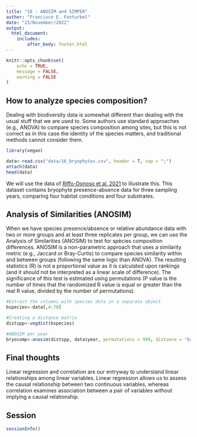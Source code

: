 ```yaml
---
title: "16 - ANOSIM and SIMPER"
author: "Francisco E. Fonturbel"
date: "23/November/2022"
output: 
  html_document:
    includes:
        after_body: footer.html
---
```


```r
knitr::opts_chunk$set(
	echo = TRUE,
	message = FALSE,
	warning = FALSE
)
```

## How to analyze species composition?

Dealing with biodiversity data is somewhat different than dealing with the usual stuff that we are used to. Some authors use standard approaches (e.g., ANOVA) to compare species composition among sites, but this is not correct as in this case the identity of the species matters, and traditional methods cannot consider them.

```r
library(vegan)

data<-read.csv("data/16_bryophytes.csv", header = T, sep = ";")
attach(data)
head(data)
```

We will use the data of [Riffo-Donoso et al. 2021](https://www.sciencedirect.com/science/article/pii/S0378112721005569) to illustrate this. This dataset contains bryophyte presence-absence data for three sampling years, comparing four habitat conditions and four substrates.

## Analysis of Similarities (ANOSIM)

When we have species presence/absence or relative abundance data with two or more groups and at least three replicates per group, we can use the Analysis of Similarities (ANOSIM) to test for spècies composition differences. ANOSIM is a non-parametric approach that uses a similarity metric (e.g., Jaccard or Bray-Curtis) to compare species similarity within and between groups (following the same logic than ANOVA). The resulting statistics (R) is not a proportional value as it is calculated upon rankings (and it should not be interpreted as a linear scale of difference). The significance of this test is estimated using permutations (P value is the number of times that the randomized R value is equal or greater than the real R value, divided by the number of permutations).

```r
#Extract the columns with species data in a separate object
bspecies<-data[,4:78]

#Creating a distance matrix
distspp<-vegdist(bspecies)

#ANOSIM per year
bryocomp<-anosim(distspp, data$year, permutations = 999, distance = "bray")
```



## Final thoughts

Linear regression and correlation are our entryway to understand linear relationships among linear variables. Linear regression allows us to assess the causal relationship between two continuous variables, whereas correlation examines association between a pair of variables without implying a causal relationship.


## Session

```r
sessionInfo()
```